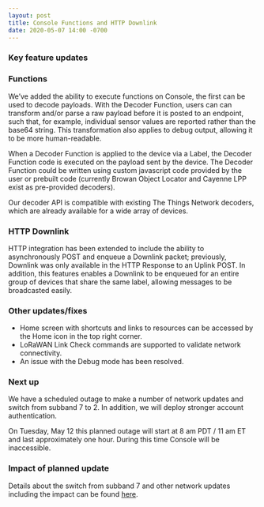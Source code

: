 ```yaml
---
layout: post
title: Console Functions and HTTP Downlink
date: 2020-05-07 14:00 -0700
---
```


### Key feature updates

### Functions

We’ve added the ability to execute functions on Console, the first can be used to decode payloads.
With the Decoder Function, users can can transform and/or parse a raw payload before it is posted to
an endpoint, such that, for example, individual sensor values are reported rather than the base64
string. This transformation also applies to debug output, allowing it to be more human-readable.

When a Decoder Function is applied to the device via a Label, the Decoder Function code is executed
on the payload sent by the device. The Decoder Function could be written using custom javascript
code provided by the user or prebuilt code (currently Browan Object Locator and Cayenne LPP exist as
pre-provided decoders).

Our decoder API is compatible with existing The Things Network decoders, which are already available
for a wide array of devices.

### HTTP Downlink

HTTP integration has been extended to include the ability to asynchronously POST and enqueue a
Downlink packet; previously, Downlink was only available in the HTTP Response to an Uplink POST. In
addition, this features enables a Downlink to be enqueued for an entire group of devices that share
the same label, allowing messages to be broadcasted easily.

### Other updates/fixes

- Home screen with shortcuts and links to resources can be accessed by the Home icon in the top
  right corner.
- LoRaWAN Link Check commands are supported to validate network connectivity.
- An issue with the Debug mode has been resolved.

### Next up

We have a scheduled outage to make a number of network updates and switch from subband 7 to 2. In
addition, we will deploy stronger account authentication.

On Tuesday, May 12 this planned outage will start at 8 am PDT / 11 am ET and last approximately one
hour. During this time Console will be inaccessible.

### Impact of planned update

Details about the switch from subband 7 and other network updates including the impact can be found
[here](https://engineering.helium.com/2020/05/05/lorawan-network-upgrade-potential-disruption-mitigation.html).
